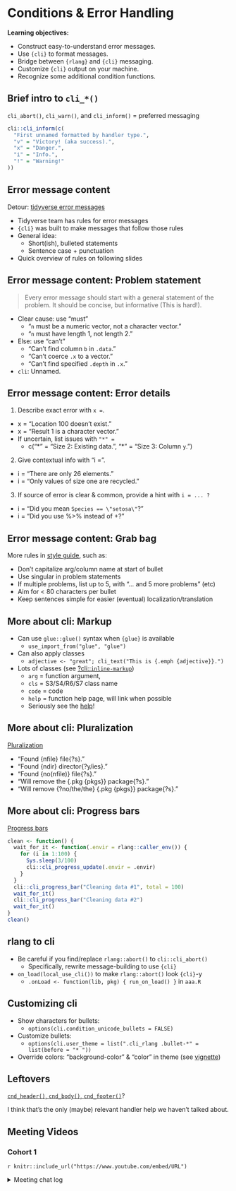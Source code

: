 # Conditions & Error Handling

**Learning objectives:**

-   Construct easy-to-understand error messages.
-   Use `{cli}` to format messages.
-   Bridge between `{rlang}` and `{cli}` messaging.
-   Customize `{cli}` output on your machine.
-   Recognize some additional condition functions.

## Brief intro to `cli_*()` {-}

`cli_abort()`, `cli_warn()`, and `cli_inform()` = preferred messaging

```r
cli::cli_inform(c(
  "First unnamed formatted by handler type.",
  "v" = "Victory! (aka success).",
  "x" = "Danger.",
  "i" = "Info.",
  "!" = "Warning!"
))
```

## Error message content {-}

Detour: [tidyverse error messages](https://style.tidyverse.org/error-messages.html)

-   Tidyverse team has rules for error messages
-   `{cli}` was built to make messages that follow those rules
-   General idea:
    -   Short(ish), bulleted statements
    -   Sentence case + punctuation
-   Quick overview of rules on following slides

## Error message content: Problem statement {-}

> Every error message should start with a general statement of the problem. It should be concise, but informative (This is hard!).

-   Clear cause: use "must"
    -   "`n` must be a numeric vector, not a character vector."
    -   "`n` must have length 1, not length 2."
-   Else: use "can't"
    -   "Can't find column `b` in `.data`."
    -   "Can't coerce `.x` to a vector."
    -   "Can't find specified `.depth` in `.x`."
-   `cli`: Unnamed.

## Error message content: Error details {-}

1.    Describe exact error with `x = `.

  -   x = "Location 100 doesn't exist."
  -   x = "Result 1 is a character vector."
  -   If uncertain, list issues with `"*" =`
        -   c("\*" = "Size 2: Existing data.", "\*" = "Size 3: Column `y`.")

2.    Give contextual info with "i = ".

  -   i = "There are only 26 elements."
  -   i = "Only values of size one are recycled."

3.    If source of error is clear & common, provide a hint with `i = ... ?`
  -   i = "Did you mean `Species == \"setosa\"`?"
  -   i = "Did you use %>% instead of +?"

## Error message content: Grab bag {-}

More rules in [style guide](https://style.tidyverse.org/error-messages.html#punctuation), such as:

-   Don't capitalize arg/column name at start of bullet
-   Use singular in problem statements
-   If multiple problems, list up to 5, with "... and 5 more problems" (etc)
-   Aim for < 80 characters per bullet
-   Keep sentences simple for easier (eventual) localization/translation

## More about cli: Markup {-}

-   Can use `glue::glue()` syntax when `{glue}` is available
    -   `use_import_from("glue", "glue")`
-   Can also apply classes
    -   `adjective <- "great"; cli_text("This is {.emph {adjective}}.")`
-   Lots of classes (see [?cli::`inline-markup`](https://cli.r-lib.org/reference/inline-markup.html))
    -   `arg` = function argument,
    -   `cls` = S3/S4/R6/S7 class name
    -   `code` = code
    -   `help` = function help page, will link when possible
    -   Seriously see the [help](https://cli.r-lib.org/reference/inline-markup.html)!

## More about cli: Pluralization {-}

[Pluralization](https://cli.r-lib.org/articles/pluralization.html)

  -   "Found {nfile} file{?s}."
  -   "Found {ndir} director{?y/ies}."
  -   "Found {no(nfile)} file{?s}."
  -   "Will remove the {.pkg {pkgs}} package{?s}."
  -   "Will remove {?no/the/the} {.pkg {pkgs}} package{?s}."

## More about cli: Progress bars {-}

[Progress bars](https://cli.r-lib.org/articles/progress.html#the-current-progress-bar)

```r
clean <- function() {
  wait_for_it <- function(.envir = rlang::caller_env()) {
    for (i in 1:100) {
      Sys.sleep(3/100)
      cli::cli_progress_update(.envir = .envir)
    }
  }
  cli::cli_progress_bar("Cleaning data #1", total = 100)
  wait_for_it()
  cli::cli_progress_bar("Cleaning data #2")
  wait_for_it()
}
clean()
```

## rlang to cli {-}

-   Be careful if you find/replace `rlang::abort()` to `cli::cli_abort()`
    -   Specifically, rewrite message-building to use `{cli}`
-   `on_load(local_use_cli())` to make `rlang::abort()` look `{cli}`-y
    -   `.onLoad <- function(lib, pkg) { run_on_load() }` in `aaa.R`

## Customizing cli {-}

-   Show characters for bullets: 
    -   `options(cli.condition_unicode_bullets = FALSE)`
-   Customize bullets: 
    -   `options(cli.user_theme = list(".cli_rlang .bullet-*" = list(before = "* "))`
-   Override colors: "background-color" & "color" in theme (see [vignette](https://rlang.r-lib.org/reference/topic-condition-customisation.html#changing-the-foreground-and-background-colour-of-error-calls))

## Leftovers {-}

[`cnd_header()`, `cnd_body()`, `cnd_footer()`](https://rlang.r-lib.org/reference/cnd_message.html)?

I think that's the only (maybe) relevant handler help we haven't talked about.

## Meeting Videos {-}

### Cohort 1 {-}

`r knitr::include_url("https://www.youtube.com/embed/URL")`

<details>
<summary> Meeting chat log </summary>

```
LOG
```
</details>
